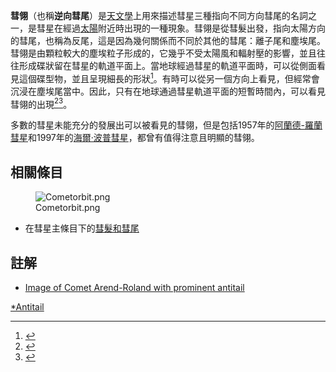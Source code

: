 <!-- [[File:Comet_Parts.jpg|thumb]]都是以氣體為主的彗尾。NASA]]

[[File:Anti_tail.gif|thumb]]
-- --Commented out, as the first doesn't show an antitail and the second is dubious--> 
'''彗翎'''（也稱'''逆向彗尾'''）是[[天文學|天文學]]上用來描述彗星三種指向不同方向彗尾的名詞之一，是彗星在經過[[太陽|太陽]]附近時出現的一種現象。彗翎是從彗髮出發，指向太陽方向的彗尾，也稱為反尾，這是因為幾何關係而不同於其他的彗尾：離子尾和塵埃尾。彗翎是由顆粒較大的塵埃粒子形成的，它幾乎不受太陽風和輻射壓的影響，並且往往形成碟狀留在彗星的軌道平面上。當地球經過彗星的軌道平面時，可以從側面看見這個碟型物，並且呈現細長的形狀<ref>{{cite web|title="Encyclopedia of science:antitail|url=http://www.daviddarling.info/encyclopedia/A/antitail.html|accessdate=2010-07-29|archive-date=2012-07-11|archive-url=https://www.webcitation.org/695QnEnL5?url=http://www.daviddarling.info/encyclopedia/A/antitail.html|dead-url=no}}</ref>。有時可以從另一個方向上看見，但經常會沉浸在塵埃尾當中。因此，只有在地球通過彗星軌道平面的短暫時間內，可以看見彗翎的出現<ref>{{cite web|url=http://www.space.com/spacewatch/090206-ns-comet-lulin.html|title=Newfound Comet Lulin to Grace Night Skies|last=Rao|first=Joe|date=6 February 2009|publisher=SPACE.com|accessdate=2009-02-25|archive-date=2009-02-26|archive-url=https://web.archive.org/web/20090226001704/http://www.space.com/spacewatch/090206-ns-comet-lulin.html|dead-url=no}}</ref><ref>{{cite web|url=http://3.bp.blogspot.com/_yM063m-CN3M/SZ9YzVzA0OI/AAAAAAAAANk/627phmwTv14/s1600-h/antitail.jpg|title=What is an antitail|last=Tosar|first=Borja|coauthors=Paolo Candy|work=3.bp.blogspot|accessdate=2009-02-25|archive-date=2009-02-25|archive-url=https://web.archive.org/web/20090225130604/http://3.bp.blogspot.com/_yM063m-CN3M/SZ9YzVzA0OI/AAAAAAAAANk/627phmwTv14/s1600-h/antitail.jpg|dead-url=yes}}</ref>。

多數的彗星未能充分的發展出可以被看見的彗翎，但是包括1957年的[[阿蘭德-羅蘭彗星|阿蘭德-羅蘭彗星]]和1997年的[[海爾-博普彗星|海爾·波普彗星]]，都曾有值得注意且明顯的彗翎。

== 相關條目 ==
[[File:Cometorbit.png|thumb]]
*在彗星主條目下的[[彗星#彗髮和彗尾|彗髮和彗尾]]

== 註解 ==
{{Reflist}}
* [http://media-2.web.britannica.com/eb-media/01/4301-004-0F459752.jpg Image of Comet Arend-Roland with prominent antitail] {{Wayback|url=http://media-2.web.britannica.com/eb-media/01/4301-004-0F459752.jpg |date=20110726001232 }}
{{彗星}}



[[Category:彗星|*Antitail]]